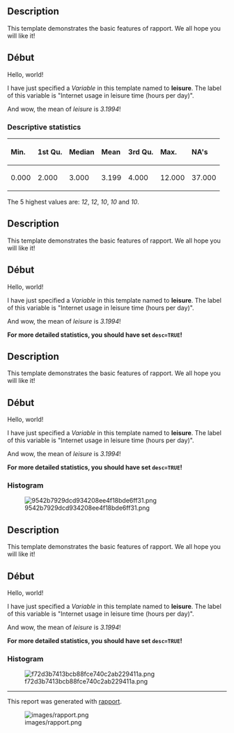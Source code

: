 == Description ==

This template demonstrates the basic features of rapport. We all hope you will like it!

== Début ==

Hello, world!

I have just specified a ''Variable'' in this template named to '''leisure'''. The label of this variable is &quot;Internet usage in leisure time (hours per day)&quot;.

And wow, the mean of ''leisure'' is ''3.1994''!

=== Descriptive statistics ===

<table>
<thead>
<tr class="header">
<th align="left">'''Min.'''</th>
<th align="left">'''1st Qu.'''</th>
<th align="left">'''Median'''</th>
<th align="left">'''Mean'''</th>
<th align="left">'''3rd Qu.'''</th>
<th align="left">'''Max.'''</th>
<th align="left">'''NA's'''</th>
</tr>
</thead>
<tbody>
<tr class="odd">
<td align="left">0.000</td>
<td align="left">2.000</td>
<td align="left">3.000</td>
<td align="left">3.199</td>
<td align="left">4.000</td>
<td align="left">12.000</td>
<td align="left">37.000</td>
</tr>
</tbody>
</table>

The 5 highest values are: ''12'', ''12'', ''10'', ''10'' and ''10''.

== Description ==

This template demonstrates the basic features of rapport. We all hope you will like it!

== Début ==

Hello, world!

I have just specified a ''Variable'' in this template named to '''leisure'''. The label of this variable is &quot;Internet usage in leisure time (hours per day)&quot;.

And wow, the mean of ''leisure'' is ''3.1994''!

'''For more detailed statistics, you should have set <tt>desc=TRUE</tt>!'''

== Description ==

This template demonstrates the basic features of rapport. We all hope you will like it!

== Début ==

Hello, world!

I have just specified a ''Variable'' in this template named to '''leisure'''. The label of this variable is &quot;Internet usage in leisure time (hours per day)&quot;.

And wow, the mean of ''leisure'' is ''3.1994''!

'''For more detailed statistics, you should have set <tt>desc=TRUE</tt>!'''

=== Histogram ===

[[Image:9542b7929dcd934208ee4f18bde6ff31.png|frame|none]]

== Description ==

This template demonstrates the basic features of rapport. We all hope you will like it!

== Début ==

Hello, world!

I have just specified a ''Variable'' in this template named to '''leisure'''. The label of this variable is &quot;Internet usage in leisure time (hours per day)&quot;.

And wow, the mean of ''leisure'' is ''3.1994''!

'''For more detailed statistics, you should have set <tt>desc=TRUE</tt>!'''

=== Histogram ===

[[Image:f72d3b7413bcb88fce740c2ab229411a.png|frame|none]]


-----

This report was generated with [http://rapport-package.info/ rapport].

[[Image:images/rapport.png|frame|none]]
